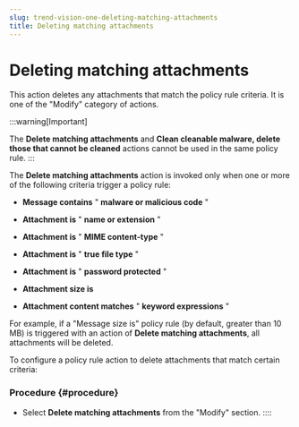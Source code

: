 ```yaml
---
slug: trend-vision-one-deleting-matching-attachments
title: Deleting matching attachments
---
```

# Deleting matching attachments

This action deletes any attachments that match the policy rule criteria. It is one of the "Modify" category of actions.

:::warning[Important]

The **Delete matching attachments** and **Clean cleanable malware, delete those that cannot be cleaned** actions cannot be used in the same policy rule.
:::

The **Delete matching attachments** action is invoked only when one or more of the following criteria trigger a policy rule:

- **Message contains** " **malware or malicious code** "

- **Attachment is** " **name or extension** "

- **Attachment is** " **MIME content-type** "

- **Attachment is** " **true file type** "

- **Attachment is** " **password protected** "

- **Attachment size is**

- **Attachment content matches** " **keyword expressions** "

For example, if a "Message size is" policy rule (by default, greater than 10 MB) is triggered with an action of **Delete matching attachments**, all attachments will be deleted.

To configure a policy rule action to delete attachments that match certain criteria:

### Procedure {#procedure}

- Select **Delete matching attachments** from the "Modify" section.
::::
